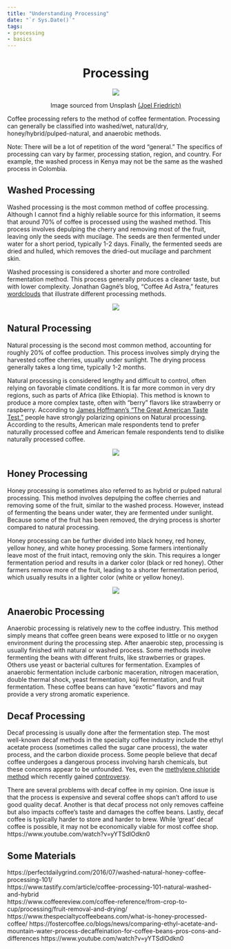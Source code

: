 ```yaml
---
title: "Understanding Processing"
date: "`r Sys.Date()`"
tags:
- processing
- basics
---
```


<center>

# Processing

<img src="/img/joel-friedrich-KQBVbtF68QE-unsplash.jpg">

Image sourced from Unsplash [(Joel Friedrich)](https://unsplash.com/@equestianologist)

</center>




Coffee processing refers to the method of coffee fermentation. Processing can generally be classified into washed/wet, natural/dry, honey/hybrid/pulped-natural, and anaerobic methods.

Note: There will be a lot of repetition of the word "general." The specifics of processing can vary by farmer, processing station, region, and country. For example, the washed process in Kenya may not be the same as the washed process in Colombia.

## Washed Processing 

Washed processing is the most common method of coffee processing. Although I cannot find a highly reliable source for this information, it seems that around 70% of coffee is processed using the washed method. This process involves depulping the cherry and removing most of the fruit, leaving only the seeds with mucilage. The seeds are then fermented under water for a short period, typically 1-2 days. Finally, the fermented seeds are dried and hulled, which removes the dried-out mucilage and parchment skin.

Washed processing is considered a shorter and more controlled fermentation method. This process generally produces a cleaner taste, but with lower complexity. Jonathan Gagné's blog, "Coffee Ad Astra," features <a href="https://coffeeadastra.com/2019/07/23/how-coffee-varietals-and-processing-affect-taste-2/">wordclouds</a> that illustrate different processing methods.

<center>

<img src="/img/jgwashed.png">

</center>

## Natural Processing 

Natural processing is the second most common method, accounting for roughly 20% of coffee production. This process involves simply drying the harvested coffee cherries, usually under sunlight. The drying process generally takes a long time, typically 1-2 months.

Natural processing is considered lengthy and difficult to control, often relying on favorable climate conditions. It is far more common in very dry regions, such as parts of Africa (like Ethiopia). This method is known to produce a more complex taste, often with "berry" flavors like strawberry or raspberry. According to <a href="https://www.youtube.com/watch?v=bMOOQfeloH0">James Hoffmann's "The Great American Taste Test,"</a> people have strongly polarizing opinions on Natural processing. According to the results, American male respondents tend to prefer naturally processed coffee and American female respondents tend to dislike naturally processed coffee.

<center>

<img src="/img/jgnatural.png">

</center>

## Honey Processing 

Honey processing is sometimes also referred to as hybrid or pulped natural processing. This method involves depulping the coffee cherries and removing some of the fruit, similar to the washed process. However, instead of fermenting the beans under water, they are fermented under sunlight. Because some of the fruit has been removed, the drying process is shorter compared to natural processing.

Honey processing can be further divided into black honey, red honey, yellow honey, and white honey processing. Some farmers intentionally leave most of the fruit intact, removing only the skin. This requires a longer fermentation period and results in a darker color (black or red honey). Other farmers remove more of the fruit, leading to a shorter fermentation period, which usually results in a lighter color (white or yellow honey).

<center>

<img src="/img/jghoney.png">

</center>


## Anaerobic Processing 

Anaerobic processing is relatively new to the coffee industry. This method simply means that coffee green beans were exposed to little or no oxygen environment during the processing step. After anaerobic step, processing is usually finished with natural or washed process. Some methods involve fermenting the beans with different fruits, like strawberries or grapes. Others use yeast or bacterial cultures for fermentation. Examples of anaerobic fermentation include carbonic maceration, nitrogen maceration, double thermal shock, yeast fermentation, koji fermentation, and fruit fermentation. These coffee beans can have "exotic" flavors and may provide a very strong aromatic experience.
  
## Decaf Processing

  Decaf processing is usually done after the fermentation step. The most well-known decaf methods in the specialty coffee industry include the ethyl acetate process (sometimes called the sugar cane process), the water process, and the carbon dioxide process. Some people believe that decaf coffee undergoes a dangerous process involving harsh chemicals, but these concerns appear to be unfounded. Yes, even the <a href="https://www.ncausa.org/about-coffee/decaf/Reject-decaf-ban">methylene chloride method</a> which recently gained <a href="https://www.webmd.com/diet/news/20240509/officials-consider-requests-to-ban-or-label-some-decaf-coffee">controversy</a>.
  
  There are several problems with decaf coffee in my opinion. One issue is that the process is expensive and several coffee shops can't afford to use good quality decaf. Another is that decaf process not only removes caffeine but also impacts coffee's taste and damages the coffee beans. Lastly, decaf coffee is typically harder to store and harder to brew. While 'great' decaf coffee is possible, it may not be economically viable for most coffee shop.
  https://www.youtube.com/watch?v=yYTSdlOdkn0
  
## Some Materials

https://perfectdailygrind.com/2016/07/washed-natural-honey-coffee-processing-101/ <BR>
https://www.tastify.com/article/coffee-processing-101-natural-washed-and-hybrid<BR>
https://www.coffeereview.com/coffee-reference/from-crop-to-cup/processing/fruit-removal-and-drying/<BR>
https://www.thespecialtycoffeebeans.com/what-is-honey-processed-coffee/
https://fostercoffee.co/blogs/news/comparing-ethyl-acetate-and-mountain-water-process-decaffeination-for-coffee-beans-pros-cons-and-differences
https://www.youtube.com/watch?v=yYTSdlOdkn0
